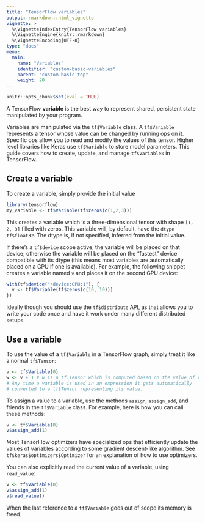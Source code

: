 ```yaml
---
title: "TensorFlow variables"
output: rmarkdown::html_vignette
vignette: >
  %\VignetteIndexEntry{TensorFlow variables} 
  %\VignetteEngine{knitr::rmarkdown} 
  %\VignetteEncoding{UTF-8}
type: "docs"
menu:
  main:
    name: "Variables"
    identifier: "custom-basic-variables"
    parent: "custom-basic-top"
    weight: 20
---
```



```r
knitr::opts_chunk$set(eval = TRUE)
```

A TensorFlow **variable** is the best way to represent shared, persistent state
manipulated by your program.

Variables are manipulated via the `tf$Variable` class. A `tf$Variable`
represents a tensor whose value can be changed by running ops on it.  Specific
ops allow you to read and modify the values of this tensor. Higher level
libraries like Keras use `tf$Variable` to store model parameters. This
guide covers how to create, update, and manage `tf$Variable`s in TensorFlow.

## Create a variable

To create a variable, simply provide the initial value

```r
library(tensorflow)
my_variable <- tf$Variable(tf$zeros(c(1,2,3)))
```

This creates a variable which is a three-dimensional tensor with shape `[1, 2,
3]` filled with zeros. This variable will, by default, have the `dtype`
`tf$float32`. The dtype is, if not specified, inferred from the initial
value.

If there's a `tf$device` scope active, the variable will be placed on that
device; otherwise the variable will be placed on the "fastest" device compatible
with its dtype (this means most variables are automatically placed on a GPU if
one is available). For example, the following snippet creates a variable named
`v` and places it on the second GPU device:

```r
with(tf$device("/device:GPU:1"), {
  v <- tf$Variable(tf$zeros(c(10, 10)))
})
```

Ideally though you should use the `tf$distribute` API, as that allows you to
write your code once and have it work under many different distributed setups.

## Use a variable

To use the value of a `tf$Variable` in a TensorFlow graph, simply treat it like
a normal `tf$Tensor`:

```r
v <- tf$Variable(0)
w <- v + 1 # w is a tf.Tensor which is computed based on the value of v.
# Any time a variable is used in an expression it gets automatically
# converted to a tf$Tensor representing its value.
```

To assign a value to a variable, use the methods `assign`, `assign_add`, and
friends in the `tf$Variable` class. For example, here is how you can call these
methods:

```r
v <- tf$Variable(0)
v$assign_add(1)
```

Most TensorFlow optimizers have specialized ops that efficiently update the
values of variables according to some gradient descent-like algorithm. See
`tf$keras$optimizers$Optimizer` for an explanation of how to use optimizers.

You can also explicitly read the current value of a variable, using
`read_value`:

```r
v <- tf$Variable(0)
v$assign_add(1)
v$read_value()
```

When the last reference to a `tf$Variable` goes out of scope its memory is
freed.

